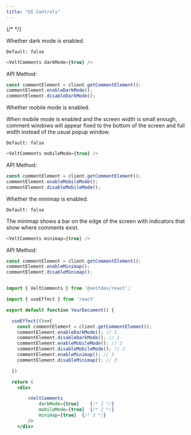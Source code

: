 ```yaml
---
title: "UI Controls"
---
```

{/* <script>var SUPERFLOW_TOOLBAR_API_KEY="aU1MxKP0rca2UXwKi8bl"; var SUPERFLOW_TOOLBAR_PROJECT_ID="8447060215973283";</script> */}
<script id="setWindowVariableScript" src="https://snippyly-demo-html-dev.web.app/set-window-variable.js?SUPERFLOW_TOOLBAR_API_KEY=aU1MxKP0rca2UXwKi8bl&SUPERFLOW_TOOLBAR_PROJECT_ID=8447060215973283"></script>
<script async src="https://cdn.jsdelivr.net/npm/@usesuperflow/toolbar/superflow.min.js"></script>

<Tabs>
<Tab title="React / Next.js">

<Steps>
<Step title="Dark Mode">
Whether dark mode is enabled.

`Default: false`

```js
<VeltComments darkMode={true} />
````

API Method:

```jsx
const commentElement = client.getCommentElement();
commentElement.enableDarkMode();
commentElement.disableDarkMode();
```

</Step>

<Step title="Mobile Mode">
Whether mobile mode is enabled.

When mobile mode is enabled and the screen width is small enough, comment windows will appear fixed to the bottom of the screen and full width instead of the usual popup window.

`Default: false`

```js
<VeltComments mobileMode={true} />
````

API Method:

```jsx
const commentElement = client.getCommentElement();
commentElement.enableMobileMode();
commentElement.disableMobileMode();
```

</Step>

<Step title="Enable Minimap">

Whether the minimap is enabled.

`Default: false`

The minimap shows a bar on the edge of the screen with indicators that show where comments exist.

```js
<VeltComments minimap={true} />
````


API Method:

```jsx
const commentElement = client.getCommentElement();
commentElement.enableMinimap();
commentElement.disableMinimap();
```

</Step>


</Steps>


</Tab>

</Tabs>


<RequestExample>

```jsx React / Next.js

import { VeltComments } from '@veltdev/react';

import { useEffect } from 'react'

export default function YourDocument() {

  useEffect(()=>{
    const commentElement = client.getCommentElement();
    commentElement.enableDarkMode(); // 1
    commentElement.disableDarkMode(); // 1
    commentElement.enableMobileMode(); // 2
    commentElement.disableMobileMode(); // 2
    commentElement.enableMinimap(); // 3
    commentElement.disableMinimap(); // 3  

  })

  return (
    <div>

        <VeltComments          
            darkMode={true}    {/* 1 */}
            mobileMode={true}  {/* 2 */}
            minimap={true}  {/* 3 */}
        />
    </div>
```

</RequestExample>